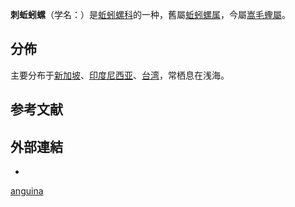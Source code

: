 {{Speciesbox
 | taxon = Tenagodus anguinus
 | authority = (Linnaeus, 1758)
 | synonyms =
* ''Siliquaria anguina'' {{small|(Linnaeus, 1758)}}{{r|shell_423}}
}}
'''刺蚯蚓螺'''（学名：''{{lang|la|Tenagodus anguinus}}''）是[[蚯蚓螺科|蚯蚓螺科]]的一种，舊屬[[蚯蚓螺属|蚯蚓螺属]]{{r|shell_423}}，今屬[[嵩毛蟶屬|嵩毛蟶屬]]。

==分佈==
主要分布于[[新加坡|新加坡]]{{r|shelldoc_720090224020_02}}、[[印度尼西亚|印度尼西亚]]{{r|shelldoc_720090224018}}、[[台湾|台湾]]{{r|shell_423|shelldoc_200001}}，常栖息在浅海{{r|shell_423}}。

==参考文献==
{{reflist|refs=
<ref name="shell_423">{{cite web
 |url=http://shell.sinica.edu.tw/chinese/shellbase_detail.php?science_no=423
 |title=国际贝库：刺蚯蚓螺
 |publisher=台湾贝类资料库
 |access-date=2009-08-11
 |language=zh-hant
 |archive-date=2016-03-04
 |archive-url=https://web.archive.org/web/20160304091750/http://shell.sinica.edu.tw/chinese/shellbase_detail.php?science_no=423
 |dead-url=no
 }}</ref>
<ref name="shelldoc_200001">{{shelldoc_200001}}</ref>
<ref name="shelldoc_720090224018">{{shelldoc_720090224018}}</ref>
<ref name="shelldoc_720090224020_02">{{shelldoc_720090224020_02}}</ref>
}}

==外部連結==
{{commonscat|Tenagodus anguina}}
*{{Wikispecies-inline|Tenagodus anguina}}
{{Taxonbar}}
[[Category:嵩毛蟶屬|anguina]]
{{Mollusc-stub}}